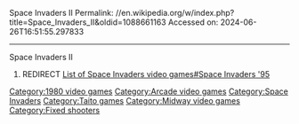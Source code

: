 Space Invaders II
Permalink: //en.wikipedia.org/w/index.php?title=Space_Invaders_II&oldid=1088661163
Accessed on: 2024-06-26T16:51:55.297833



------
Space Invaders II
#REDIRECT [[List of Space Invaders video games#Space Invaders '95]]

{{R to section}}

[[Category:1980 video games]]
[[Category:Arcade video games]]
[[Category:Space Invaders]]
[[Category:Taito games]]
[[Category:Midway video games]]
[[Category:Fixed shooters]]